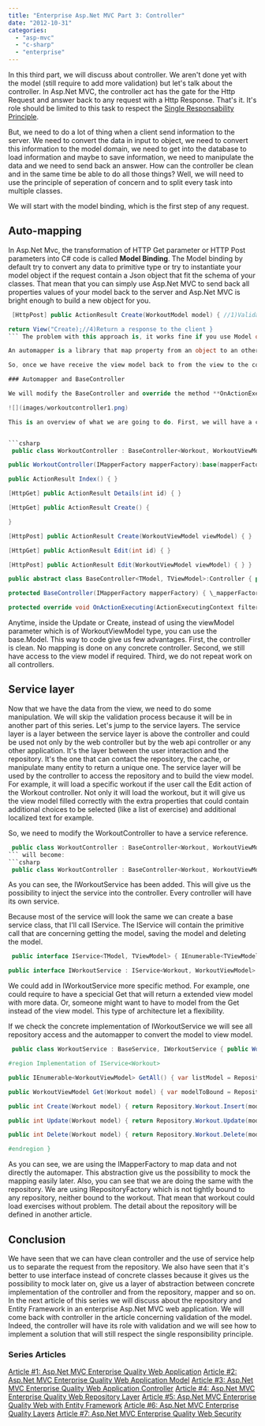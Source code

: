 ```yaml
---
title: "Enterprise Asp.Net MVC Part 3: Controller"
date: "2012-10-31"
categories: 
  - "asp-mvc"
  - "c-sharp"
  - "enterprise"
---
```


In this third part, we will discuss about controller. We aren't done yet with the model (still require to add more validation) but let's talk about the controller. In Asp.Net MVC, the controller act has the gate for the Http Request and answer back to any request with a Http Response. That's it. It's role should be limited to this task to respect the [Single Responsability Principle](http://en.wikipedia.org/wiki/Single_responsibility_principle).

But, we need to do a lot of thing when a client send information to the server. We need to convert the data in input to object, we need to convert this information to the model domain, we need to get into the database to load information and maybe to save information, we need to manipulate the data and we need to send back an answer. How can the controller be clean and in the same time be able to do all those things? Well, we will need to use the principle of seperation of concern and to split every task into multiple classes.

We will start with the model binding, which is the first step of any request.

## Auto-mapping

In Asp.Net Mvc, the transformation of HTTP Get parameter or HTTP Post parameters into C# code is called **Model Binding**. The Model binding by default try to convert any data to primitive type or try to instantiate your model object if the request contain a Json object that fit the schema of your classes. That mean that you can simply use Asp.Net MVC to send back all properties values of your model back to the server and Asp.Net MVC is bright enough to build a new object for you. 
```csharp
 [HttpPost] public ActionResult Create(WorkoutModel model) { //1)Validate model //2)Do manipulation //3)Save into the database

return View("Create);//4)Return a response to the client } 
``` The problem with this approach is, it works fine if you use Model object to send information to the view but we are using ViewModel (this was an architecture decision we took in the first part of this series). ViewModel give us the leverage to add additional information like a list of exercises that could be used in the workout, etc. So, before the task 1 of validating the model, we need to convert back the view model into model object. This is where **automapper** come to the rescue.

An automapper is a library that map property from an object to an other one. In our example, we will use [AutoMapper](http://automapper.org/). It's a free, open source, and widely used automapper. It can be configurable or by default map property name automatically. I won't show you how to use automapper in this article but you can find good example in this blog or anywhere on the web.

So, once we have receive the view model back to from the view to the controller, we need to automap the view model to the model. That mean that every time we use a controller action that we need to do this task. This can be repetitive and error prone. That's why a better approach is to implement a "Model" object. A little bit like Microsoft did with Asp.Net MVC with the View. We will create a Model property that will hold the converted view model. To do so, we will need to modify the BaseController.

### Automapper and BaseController

We will modify the BaseController and override the method **OnActionExecuting**. This will give us the opportunity to modify the code before entering the code of the action defined inside the controller.

![](images/workoutcontroller1.png)

This is an overview of what we are going to do. First, we will have a concrete controller for every entity. In our case, the WorkoutController. Each controller inherit of the BaseController which is generic with 2 types. The first one is the model type, and the second is the view model type. The BaseController contain a reference to a IMapperFactory, which is a layer of abstraction to the AutoMapper implementation. We will come back later with the IMapperFactory. Finally, the BaseController contain a property of TModel type. That mean that for the WorkoutController that we will be able to use "this.Model" to get the model from the view model. For another entity, the Model will be of the entity type because it will use the TModel type defined by the BaseController. Here is the code that reflect the illustration above.


```csharp
 public class WorkoutController : BaseController<Workout, WorkoutViewModel> {

public WorkoutController(IMapperFactory mapperFactory):base(mapperFactory) { }

public ActionResult Index() { }

[HttpGet] public ActionResult Details(int id) { }

[HttpGet] public ActionResult Create() {

}

[HttpPost] public ActionResult Create(WorkoutViewModel viewModel) { }

[HttpGet] public ActionResult Edit(int id) { }

[HttpPost] public ActionResult Edit(WorkoutViewModel viewModel) { } }

public abstract class BaseController<TModel, TViewModel>:Controller { private readonly IMapperFactory \_mapperFactory; protected TModel Model { get; private set; }

protected BaseController(IMapperFactory mapperFactory) { \_mapperFactory = mapperFactory; }

protected override void OnActionExecuting(ActionExecutingContext filterContext) { base.OnActionExecuting(filterContext); if(filterContext.ActionParameters.Any()) { var possibleViewModel = filterContext.ActionParameters.FirstOrDefault(x => x.Value.GetType() == typeof(TViewModel)); if (possibleViewModel.Value!=null) { var viewModel = (TViewModel) possibleViewModel.Value; var model = (TModel) Activator.CreateInstance(typeof (TModel)); Model = \_mapperFactory.Map(viewModel, model); } } } } 
```

Anytime, inside the Update or Create, instead of using the viewModel parameter which is of WorkoutViewModel type, you can use the base.Model. This way to code give us few advantages. First, the controller is clean. No mapping is done on any concrete controller. Second, we still have access to the view model if required. Third, we do not repeat work on all controllers.

## Service layer

Now that we have the data from the view, we need to do some manipulation. We will skip the validation process because it will be in another part of this series. Let's jump to the service layers. The service layer is a layer between the service layer is above the controller and could be used not only by the web controller but by the web api controller or any other application. It's the layer between the user interaction and the repository. It's the one that can contact the repository, the cache, or manipulate many entity to return a unique one. The service layer will be used by the controller to access the repository and to build the view model. For example, it will load a specific workout if the user call the Edit action of the Workout controller. Not only it will load the workout, but it will give us the view model filled correctly with the extra properties that could contain additional choices to be selected (like a list of exercise) and additional localized text for example.

So, we need to modify the WorkoutController to have a service reference. 
```csharp
 public class WorkoutController : BaseController<Workout, WorkoutViewModel> { public WorkoutController(IMapperFactory mapperFactory):base(mapperFactory) { } //... 
``` will become: 
```csharp
 public class WorkoutController : BaseController<Workout, WorkoutViewModel> { private readonly IWorkoutService \_service; public WorkoutController(IWorkoutService service, IMapperFactory mapperFactory):base(mapperFactory) { \_service = service; } //... 
```

As you can see, the IWorkoutService has been added. This will give us the possibility to inject the service into the controller. Every controller will have its own service.

Because most of the service will look the same we can create a base service class, that I'll call IService. The IService will contain the primitive call that are concerning getting the model, saving the model and deleting the model. 
```csharp
 public interface IService<TModel, TViewModel> { IEnumerable<TViewModel> GetAll(); TViewModel Get(TModel model); int Create(TModel model); int Update(TModel model); int Delete(TModel model); }

public interface IWorkoutService : IService<Workout, WorkoutViewModel> { } 
```

We could add in IWorkoutService more specific method. For example, one could require to have a specicial Get that will return a extended view model with more data. Or, someone might want to have to model from the Get instead of the view model. This type of architecture let a flexibility.

If we check the concrete implementation of IWorkoutService we will see all repository access and the automapper to convert the model to view model. 
```csharp
 public class WorkoutService : BaseService, IWorkoutService { public WorkoutService(IRepositoryFactory repositoryFactory, IMapperFactory mapperFactory) : base(repositoryFactory, mapperFactory) { }

#region Implementation of IService<Workout>

public IEnumerable<WorkoutViewModel> GetAll() { var listModel = Repository.Workout.GetAll().ToList(); return Mapper.Map<List<Workout>,List<WorkoutViewModel>>(listModel); }

public WorkoutViewModel Get(Workout model) { var modelToBound = Repository.Workout.Get(model.Id); return Mapper.Map<Workout, WorkoutViewModel>(modelToBound); }

public int Create(Workout model) { return Repository.Workout.Insert(model); }

public int Update(Workout model) { return Repository.Workout.Update(model); }

public int Delete(Workout model) { return Repository.Workout.Delete(model); }

#endregion } 
```

As you can see, we are using the IMapperFactory to map data and not directly the automaper. This abstraction give us the possibility to mock the mapping easily later. Also, you can see that we are doing the same with the repository. We are using IRepositoryFactory which is not tightly bound to any repository, neither bound to the workout. That mean that workout could load exercises without problem. The detail about the repository will be defined in another article.

## Conclusion

We have seen that we can have clean controller and the use of service help us to separate the request from the repository. We also have seen that it's better to use interface instead of concrete classes because it gives us the possibility to mock later on, give us a layer of abstraction between concrete implementation of the controller and from the repository, mapper and so on. In the next article of this series we will discuss about the repository and Entity Framework in an enterprise Asp.Net MVC web application. We will come back with controller in the article concerning validation of the model. Indeed, the controller will have its role with validation and we will see how to implement a solution that will still respect the single responsibility principle.

### Series Articles

[Article #1: Asp.Net MVC Enterprise Quality Web Application](http://patrickdesjardins.com/blog/enterprise-asp-net-part-1-mvc-the-planification) [Article #2: Asp.Net MVC Enterprise Quality Web Application Model](http://patrickdesjardins.com/blog/enterprise-asp-net-mvc-part-2-building-the-model) [Article #3: Asp.Net MVC Enterprise Quality Web Application Controller](http://patrickdesjardins.com/blog/enterprise-asp-net-mvc-part-3-controller) [Article #4: Asp.Net MVC Enterprise Quality Web Repository Layer](http://patrickdesjardins.com/blog/enterprise-asp-net-mvc-part-4-repository) [Article #5: Asp.Net MVC Enterprise Quality Web with Entity Framework](http://patrickdesjardins.com/blog/enterprise-asp-net-mvc-part-5-database-context-and-impersonate-data) [Article #6: Asp.Net MVC Enterprise Quality Layers](http://patrickdesjardins.com/blog/enterprise-asp-net-mvc-part-6-the-three-layers-of-validation) [Article #7: Asp.Net MVC Enterprise Quality Web Security](http://patrickdesjardins.com/blog/enterprise-asp-net-mvc-part-7-securing-action-with-role-authorization)
